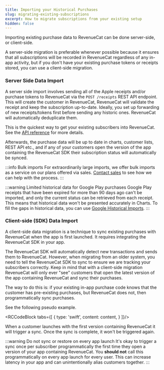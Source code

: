 ```yaml
---
title: Importing your Historical Purchases
slug: migrating-existing-subscriptions
excerpt: How to migrate subscriptions from your existing setup
hidden: false
---
```


Importing existing purchase data to RevenueCat can be done server-side, or client-side. 

A server-side migration is preferable whenever possible because it ensures that all subscriptions will be recorded in RevenueCat regardless of any in-app activity, but if you don't have your existing purchase tokens or receipts stored, you can use a client-side migration.

### Server Side Data Import

A server side import involves sending all of the Apple receipts and/or purchase tokens to RevenueCat via the `POST /receipts` REST API endpoint. This will create the customer in RevenueCat, RevenueCat will validate the receipt and keep the subscription up-to-date. Ideally, you set up forwarding of new receipts/tokens first before sending any historic ones. RevenueCat will automatically deduplicate them.

This is the quickest way to get your existing subscribers into RevenueCat. See the [API reference](https://www.revenuecat.com/docs/api-v1#tag/transactions/operation/receipts) for more details.

Afterwards, the purchase data will be up to date in charts, customer lists, REST API etc., and if any of your customers open the version of the app containing the RevenueCat SDK their subscription status will automatically be synced.

:::info Bulk imports
For extraordinarily large imports, we offer bulk imports as a service on our plans offered via sales. [Contact sales](https://www.revenuecat.com/book-a-demo/) to see how we can help with the process.
:::

:::warning Limited historical data for Google Play purchases
Google Play receipts that have been expired for more than 90 days ago can't be imported, and only the current status can be retrieved from each receipt. This means that historical data won't be presented accurately in Charts. To fill the gaps in historical data, you can use [Google Historical Imports](/migrating-to-revenuecat/migrating-existing-subscriptions/google-historical-import).
:::

### Client-side (SDK) Data Import

A client-side data migration is a technique to sync existing purchases with RevenueCat when the app is first launched. It requires integrating the RevenueCat SDK in your app.

The RevenueCat SDK will automatically detect new transactions and sends them to RevenueCat. However, when migrating from an older system, you need to tell the RevenueCat SDK to sync to ensure we are tracking your subscribers correctly. Keep in mind that with a client-side migration RevenueCat will only ever "see" customers that open the latest version of the app containing RevenueCat and sync their purchases.

The way to do this is: if your existing in-app purchase code knows that the customer has pre-existing purchases, but RevenueCat does not, then programmatically sync purchases.

See the following pseudo example.



<RCCodeBlock tabs={[
    {
        type: 'swift',
        content: content,
    }
]}/>

When a customer launches with the first version containing RevenueCat it will trigger a sync. Once the sync is complete, it won't be triggered again.

:::warning Do not sync or restore on every app launch
It's okay to trigger a sync once per subscriber programmatically the first time they open a version of your app containing RevenueCat. You **should not** call this programmatically on every app launch for every user. This can increase latency in your app and can unintentionally alias customers together.
:::

